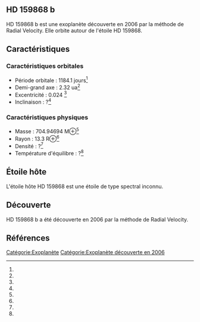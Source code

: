 == HD 159868 b ==

{{Infobox Exoplanète
| nom = HD 159868 b
| image = 
| légende = 
| étoile = HD 159868
| constellation = 
| ascension_droite = 
| déclinaison = 
| distance = ?
| type_spectral = ?
| masse = 704.94694 M⊕<ref></ref>
| rayon = 13.3 R⊕<ref></ref>
| densité = ?<ref></ref>
| gravité = ?<ref></ref>
| température = ?<ref></ref>
| période = 1184.1 j<ref></ref>
| demi_grand_axe = 2.32 ua<ref></ref>
| excentricité = 0.024 <ref></ref>
| inclinaison = ?<ref></ref>
| méthode_découverte = Radial Velocity
| date_découverte = 2006
| statut = Confirmée
}}

HD 159868 b est une exoplanète découverte en 2006 par la méthode de Radial Velocity. Elle orbite autour de l'étoile HD 159868.

== Caractéristiques ==

=== Caractéristiques orbitales ===
* Période orbitale : 1184.1 jours<ref></ref>
* Demi-grand axe : 2.32 ua<ref></ref>
* Excentricité : 0.024 <ref></ref>
* Inclinaison : ?<ref></ref>

=== Caractéristiques physiques ===
* Masse : 704.94694 M⊕<ref></ref>
* Rayon : 13.3 R⊕<ref></ref>
* Densité : ?<ref></ref>
* Température d'équilibre : ?<ref></ref>

== Étoile hôte ==

{{Infobox Étoile
| nom = HD 159868
| image = 
| légende = 
| constellation = 
| ascension_droite = 
| déclinaison = 
| distance = ?
| type_spectral = ?
| magnitude_absolue = 
| magnitude_apparente = 
| masse = ?<ref></ref>
| rayon = ?<ref></ref>
| température = ?<ref></ref>
| métallicité = ?<ref></ref>
| âge = ?<ref></ref>
}}

L'étoile hôte HD 159868 est une étoile de type spectral inconnu.

== Découverte ==

HD 159868 b a été découverte en 2006 par la méthode de Radial Velocity.

== Références ==
<references />

[[Catégorie:Exoplanète]]
[[Catégorie:Exoplanète découverte en 2006]]
